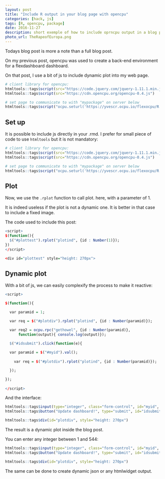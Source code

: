 ```yaml
---
layout: post
title: "Include R output in your blog page with opencpu"
categories: [hack, js]
tags: [R, opencpu, package]
date: 2016-11-27
description: short exemple of how to include oprncpu output in a blog post
photo_url: TheRapeofEuropa.png
---
```


Todays blog post is more a note than a full blog post.

On my previous post, opencpu was used to create a back-end environment for a flexdashboard dashboard.

On that post, I use a bit of js to include dynamic plot into my web page.

```r
# client library for opencpu:
htmltools::tags$script(src="https://code.jquery.com/jquery-1.11.1.min.js")
htmltools::tags$script(src="https://cdn.opencpu.org/opencpu-0.4.js")

# set page to communicate to with "mypackage" on server below
htmltools::tags$script("ocpu.seturl('https://yvescr.ocpu.io/flexocpu/R')")
```

## Set up

It is possible to include js directly in your .rmd. I prefer for small piece of code to use `htmltools` but it is not mandatory:

```r
# client library for opencpu:
htmltools::tags$script(src="https://code.jquery.com/jquery-1.11.1.min.js")
htmltools::tags$script(src="https://cdn.opencpu.org/opencpu-0.4.js")

# set page to communicate to with "mypackage" on server below
htmltools::tags$script("ocpu.seturl('https://yvescr.ocpu.io/flexocpu/R')")
```

## Plot 

Now, we use the `.rplot` function to call plot. here, with a parameter of 1.

It is indeed useless if the plot is not a dynamic one. It is better in that case to include a fixed image.

The code used to include this post:

```r
<script>
$(function(){ 
  $("#plottest").rplot("plotind", {id : Number(1)});
})
</script>

<div id="plottest" style="height: 270px"> 
```

<script>
$(function(){ 
  $("#plottest").rplot("plotind", {id : Number(1)});
})
</script>

<div id="plottest" style="height: 270px"> 

## Dynamic plot

With a bit of js, we can easily complexify the process to make it reactive:

```r

<script> 

$(function(){

  var paramid = 1;

  var req = $("#plotdiv").rplot("plotind", {id : Number(paramid)});

  var req2 = ocpu.rpc("gethowel", {id : Number(paramid)},
      function(output){ console.log(output)});

  $("#idsubmit").click(function(e){
  
  var paramid = $("#myid").val();
  
    var req = $("#plotdiv").rplot("plotind", {id : Number(paramid)});

  });

});
  
</script>

```

And the interface:

```r
htmltools::tags$input(type="integer", class="form-control", id="myid", value="1", style = "width: 90%;")
htmltools::tags$button("Update dashboard!", type="submit", id="idsubmit", class="btn btn-default")
```

```r
htmltools::tags$div(id="plotdiv", style="height: 270px")
```


<script> 

$(function(){

  var paramid = 1;

  var req = $("#plotdiv").rplot("plotind", {id : Number(paramid)});

  var req2 = ocpu.rpc("gethowel", {id : Number(paramid)},
      function(output){ console.log(output)});

  $("#idsubmit").click(function(e){
  
  var paramid = $("#myid").val();
  
    var req = $("#plotdiv").rplot("plotind", {id : Number(paramid)});

  });

});
  
</script>

The result is a dynamic plot inside the blog post.

You can enter any integer between 1 and 544:

```r
htmltools::tags$input(type="integer", class="form-control", id="myid", value="1", style = "width: 90%;")
htmltools::tags$button("Update dashboard!", type="submit", id="idsubmit", class="btn btn-default")
```

```r
htmltools::tags$div(id="plotdiv", style="height: 270px")
```

The same can be done to create dynamic json or any htmlwidget output.
